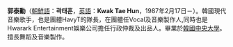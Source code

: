 {{expand|time=2013-10-09T14:28:54+00:00}}
{{unreferenced|time=2013-10-09T14:28:54+00:00}}
'''郭泰勳'''（[[朝鮮語|朝鮮語]]：'''곽태훈'''，[[英語|英語]]：'''Kwak Tae Hun'''，1987年2月17日－）。韓國現代音樂歌手，也是團體HavyT的隊長，在團體任Vocal及音樂製作人,同時也是Hwarark Entertainment娛樂公司擔任行政仲裁及出品人。畢業於[[韓國中央大學|韓國中央大學]]。擅長舞蹈及音樂製作。